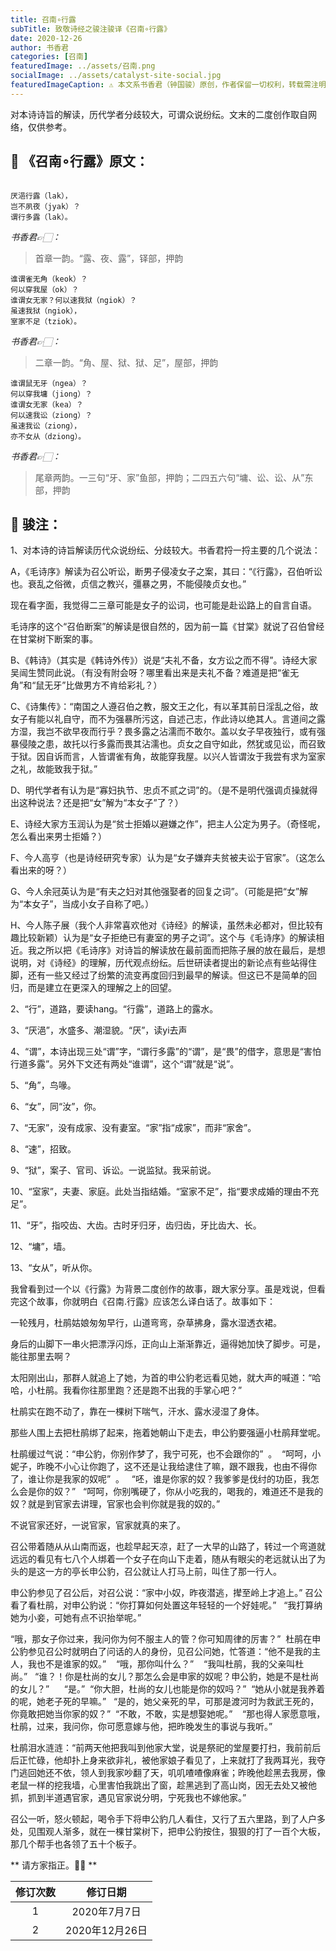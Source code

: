 ```yaml
---
title: 召南∘行露
subTitle: 致敬诗经之骏注骏译《召南∘行露》 
date: 2020-12-26 
author: 书香君
categories: [召南]
featuredImage: ../assets/召南.png
socialImage: ../assets/catalyst-site-social.jpg
featuredImageCaption: ⚠️️ 本文系书香君（钟国骏）原创，作者保留一切权利，转载需注明出处。
---
```


对本诗诗旨的解读，历代学者分歧较大，可谓众说纷纭。文末的二度创作取自网络，仅供参考。

## 🌼 《召南∘行露》原文：
```

厌浥行露（lak），
岂不夙夜（jyak）？
谓行多露（lak）。

```
*书香君👉🏻：* 

> 首章一韵。“露、夜、露”，铎部，押韵

```
谁谓雀无角（keok）？
何以穿我屋（ok）？
谁谓女无家？何以速我狱（ngiok）？
虽速我狱（ngiok），
室家不足（tziok）。

```
*书香君👉🏻：* 

> 二章一韵。“角、屋、狱、狱、足”，屋部，押韵

```
谁谓鼠无牙（ngea）？
何以穿我墉（jiong）？
谁谓女无家（kea）？
何以速我讼（ziong）？
虽速我讼（ziong），
亦不女从（dziong）。

```
*书香君👉🏻：* 

> 尾章两韵。一三句“牙、家”鱼部，押韵；二四五六句“墉、讼、讼、从”东部，押韵

## 🍁️ 骏注：

1、对本诗的诗旨解读历代众说纷纭、分歧较大。书香君捋一捋主要的几个说法：

A，《毛诗序》解读为召公听讼，断男子侵凌女子之案，其曰：“《行露》，召伯听讼也。衰乱之俗微，贞信之教兴，彊暴之男，不能侵陵贞女也。”

现在看字面，我觉得二三章可能是女子的讼词，也可能是赴讼路上的自言自语。

毛诗序的这个“召伯断案”的解读是很自然的，因为前一篇《甘棠》就说了召伯曾经在甘棠树下断案的事。

B、《韩诗》（其实是《韩诗外传》）说是“夫礼不备，女方讼之而不得”。诗经大家吴闿生赞同此说。（有没有附会呀？哪里看出来是夫礼不备？难道是把“雀无角”和“鼠无牙”比做男方不肯给彩礼？）

C、《诗集传》：“南国之人遵召伯之教，服文王之化，有以革其前日淫乱之俗，故女子有能以礼自守，而不为强暴所污这，自述己志，作此诗以绝其人。言道间之露方湿，我岂不欲早夜而行乎？畏多露之沾濡而不敢尔。盖以女子早夜独行，或有强暴侵陵之患，故托以行多露而畏其沾濡也。贞女之自守如此，然犹或见讼，而召致于狱。因自诉而言，人皆谓雀有角，故能穿我屋。以兴人皆谓汝于我尝有求为室家之礼，故能致我于狱。”

D、明代学者有认为是“寡妇执节、忠贞不贰之词”的。（是不是明代强调贞操就得出这种说法？还是把“女”解为“本女子”了？）

E、诗经大家方玉润认为是“贫士拒婚以避嫌之作”，把主人公定为男子。（奇怪呢，怎么看出来男士拒婚？）

F、今人高亨（也是诗经研究专家）认为是“女子嫌弃夫贫被夫讼于官家”。（这怎么看出来的呀？）

G、今人余冠英认为是“有夫之妇对其他强娶者的回复之词”。（可能是把“女”解为“本女子”，当成小女子自称了吧。）

H、今人陈子展（我个人非常喜欢他对《诗经》的解读，虽然未必都对，但比较有趣比较新颖）认为是“女子拒绝已有妻室的男子之词”。这个与《毛诗序》的解读相近。我之所以把《毛诗序》对诗旨的解读放在最前面而把陈子展的放在最后，是想说明，对《诗经》的理解，历代观点纷纭。后世研读者提出的新论点有些站得住脚，还有一些又经过了纷繁的流变再度回归到最早的解读。但这已不是简单的回归，而是建立在更深入的理解之上的回望。

2、“行”，道路，要读hang。“行露”，道路上的露水。

3、“厌浥”，水盛多、潮湿貌。“厌”，读yi去声

4、“谓”，本诗出现三处“谓”字，“谓行多露”的“谓”，是“畏”的借字，意思是“害怕行道多露”。另外下文还有两处“谁谓”，这个“谓”就是“说”。

5、“角”，鸟喙。

6、“女”，同“汝”，你。

7、“无家”，没有成家、没有妻室。“家”指“成家”，而非“家舍”。

8、“速”，招致。

9、“狱”，案子、官司、诉讼。一说监狱。我采前说。

10、“室家”，夫妻、家庭。此处当指结婚。“室家不足”，指“要求成婚的理由不充足”。

11、“牙”，指咬齿、大齿。古时牙归牙，齿归齿，牙比齿大、长。

12、“墉”，墙。

13、“女从”，听从你。

我曾看到过一个以《行露》为背景二度创作的故事，跟大家分享。虽是戏说，但看完这个故事，你就明白《召南.行露》应该怎么译白话了。故事如下：

一轮残月，杜鹃姑娘匆匆早行，山道弯弯，杂草拂身，露水湿透衣裙。

身后的山脚下一串火把漂浮闪烁，正向山上渐渐靠近，逼得她加快了脚步。可是，能往那里去啊？

太阳刚出山，那群人就追上了她，为首的申公豹老远看见她，就大声的喊道：“哈哈，小杜鹃。我看你往那里跑？还是跑不出我的手掌心吧？”

杜鹃实在跑不动了，靠在一棵树下喘气，汗水、露水浸湿了身体。

那些人围上去把杜鹃绑了起来，拖着她朝山下走去，申公豹要强逼小杜鹃拜堂呢。

杜鹃缓过气说：“申公豹，你别作梦了，我宁可死，也不会跟你的”  。  “呵呵，小妮子，昨晚不小心让你跑了，这不还是让我给逮住了嘛，跟不跟我，也由不得你了，谁让你是我家的奴呢”  。   “呸，谁是你家的奴？我爹爹是伐纣的功臣，我怎么会是你的奴？”   “呵呵，你别嘴硬了，你从小吃我的，喝我的，难道还不是我的奴？就是到官家去讲理，官家也会判你就是我的奴的。”

不说官家还好，一说官家，官家就真的来了。

召公带着随从从山南而返，也趁早起天凉，赶了一大早的山路了，转过一个弯道就远远的看见有七八个人绑着一个女子在向山下走着，随从有眼尖的老远就认出了为头的是这一方的亭长申公豹，召公就让人打马上前，叫住了那一行人。

申公豹参见了召公后，对召公说：“家中小奴，昨夜潜逃，撵至岭上才追上。” 召公看了看杜鹃，对申公豹说：“你打算如何处置这年轻轻的一个好娃呢。”   “我打算纳她为小妾，可她有点不识抬举呢。”

“哦，那女子你过来，我问你为何不服主人的管？你可知周律的厉害？”  杜鹃在申公豹参见召公时就明白了问话的人的身份，见召公问她，忙答道：“他不是我的主人，我也不是谁家的奴。”    “哦，那你叫什么？”    “我叫杜鹃，我的父亲叫杜尚。”   “谁？！你是杜尚的女儿？那怎么会是申家的奴呢？申公豹，她是不是杜尚的女儿？”      “是。”  “你大胆，杜尚的女儿也能是你的奴吗？”  “她从小就是我养着的呢，她老子死的早嘛。”   “是的，她父亲死的早，可那是渡河时为救武王死的，你竟敢把她当你家的奴？”  “不敢，不敢，实是想娶她呢。”    “那也得人家愿意哦，杜鹃，过来，我问你，你可愿意嫁与他，把昨晚发生的事说与我听。”

杜鹃泪水涟涟：“前两天他把我叫到他家大堂，说是祭祀的堂屋要打扫，我前前后后正忙碌，他却扑上身来欲非礼，被他家娘子看见了，上来就打了我两耳光，我夺门逃回她还不依，领人到我家吵翻了天，叽叽喳喳像麻雀；昨晚他趁黑去我房，像老鼠一样的挖我墙，心里害怕我跳出了窗，趁黑逃到了高山岗，因无去处又被他抓，抓到半道遇官家，遇见官家说分明，宁死我也不嫁他家。”

召公一听，怒火顿起，喝令手下将申公豹几人看住，又行了五六里路，到了人户多处，见围观人渐多，就在一棵甘棠树下，把申公豹按住，狠狠的打了一百个大板，那几个帮手也各领了五十个板子。

** 请方家指正。🙏🏻 **

| 修订次数      | 修订日期 | 
|   :----: |    :----:   | 
| 1    | 2020年7月7日       | 
| 2    | 2020年12月26日       | 
